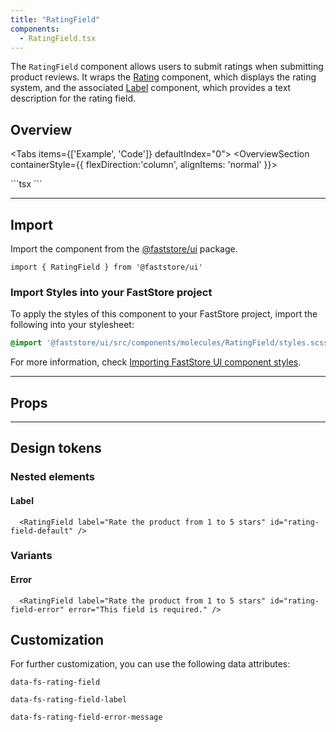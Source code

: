 ```yaml
---
title: "RatingField"
components:
  - RatingField.tsx
---
```


The `RatingField` component allows users to submit ratings when submitting product reviews. It wraps the [Rating](https://developers.vtex.com/docs/guides/faststore/molecules-rating) component, which displays the rating system, and the associated [Label](https://developers.vtex.com/docs/guides/faststore/atoms-label) component, which provides a text description for the rating field. 

## Overview

<Tabs items={['Example', 'Code']} defaultIndex="0">
  <Tab>
    <OverviewSection containerStyle={{ flexDirection:'column', alignItems: 'normal' }}>
      <RatingField label="Rate the product from 1 to 5 stars" id="rating-field-default" />
      <RatingField label="Rate the product from 1 to 5 stars" id="rating-field-error" error="This field is required." />
     </OverviewSection>
  </Tab>
  
  <Tab>
    ```tsx
      <RatingField label="Rate the product from 1 to 5 stars" id="rating-field-default" />
      <RatingField label="Rate the product from 1 to 5 stars" id="rating-field-error" error="This field is required." />
    ```
  </Tab>
</Tabs>

---

## Import

Import the component from the [@faststore/ui](https://developers.vtex.com/docs/guides/faststore/components-index) package.

```tsx
import { RatingField } from '@faststore/ui'
```

### Import Styles into your FastStore project

To apply the styles of this component to your FastStore project, import the following into your stylesheet:

```scss
@import '@faststore/ui/src/components/molecules/RatingField/styles.scss';
```

For more information, check [Importing FastStore UI component styles](https://developers.vtex.com/docs/guides/faststore/using-themes-importing-ui-components-styles).

---

## Props

<ComponentPropsSection component="RatingField" />

---

## Design tokens

### Nested elements

#### Label

<OverviewSection>
  <RatingField label="Rate the product from 1 to 5 stars" id="rating-field-default" />
</OverviewSection>

```tsx
  <RatingField label="Rate the product from 1 to 5 stars" id="rating-field-default" />
```

<TokenTable>
  <TokenRow
    token="--fs-rating-field-label-color"
    value="var(--fs-color-text-light)"
    isColor
  />
  <TokenRow
    token="--fs-rating-field-label-size"
    value="var(--fs-text-size-2)"
  />
  <TokenRow
    token="--fs-rating-field-label-line-height"
    value="var(--fs-text-size-4)"
  />
</TokenTable>

### Variants

#### Error

<OverviewSection>
  <RatingField label="Rate the product from 1 to 5 stars" id="rating-field-error" error="This field is required." />
</OverviewSection>

```tsx
  <RatingField label="Rate the product from 1 to 5 stars" id="rating-field-error" error="This field is required." />
```

<TokenTable>
  <TokenRow
    token="--fs-rating-field-error-message-size"
    value="var(--fs-text-size-legend)"
  />
  <TokenRow
    token="--fs-rating-field-error-message-line-height"
    value="1.1"
  />
  <TokenRow
    token="--fs-rating-field-error-message-color"
    value="var(--fs-color-danger-text)"
    isColor
  />
</TokenTable>

## Customization

For further customization, you can use the following data attributes:

`data-fs-rating-field`

`data-fs-rating-field-label`

`data-fs-rating-field-error-message`
